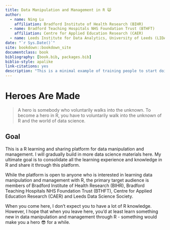 ```yaml
--- 
title: Data Manipulation and Management in R 🙀
author:
  - name: Ning Lu
    affiliation: Bradford Institute of Health Research (BIHR)
  - name: Bradford Teaching Hospitals NHS Foundation Trust (BTHFT)
    affiliation: Centre for Applied Education Research (CAER)
  - name: Leeds Institute for Data Analytics, University of Leeds (LIDA)
date: "`r Sys.Date()`"
site: bookdown::bookdown_site
documentclass: book
bibliography: [book.bib, packages.bib]
biblio-style: apalike
link-citations: yes
description: "This is a minimal example of training people to start doing data manipulation and management in R."
---
```


# Heroes Are Made  

> A hero is somebody who voluntarily walks into the unknown. To become a hero in R, you have to voluntarily walk into the unknown of R and the world of data science.  

## Goal

This is a R learning and sharing platform for data manipulation and management. I will gradually build in more data science materials here. My ultimate goal is to consolidate all the learning experience and knowledge in R and share it through this platform. 

While the platform is open to anyone who is interested in learning data manipulation and management with R, the primary target audience is members of Bradford Institute of Health Research (BIHR), Bradford Teaching Hospitals NHS Foundation Trust (BTHFT), Centre for Applied Education Research (CAER) and Leeds Data Science Society. 

When you come here, I don't expect you to have a lot of R knowledge. However, I hope that when you leave here, you'd at least learn something new in data manipulation and management through R - something would make you a hero 😎 for a while. 
